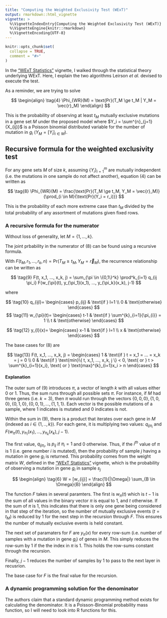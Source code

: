 ```yaml
---
title: "Computing the Weighted Exclusivity Test (WExT)"
output: rmarkdown::html_vignette
vignette: >
  %\VignetteIndexEntry{Computing the Weighted Exclusivity Test (WExT)}
  %\VignetteEngine{knitr::rmarkdown}
  %\VignetteEncoding{UTF-8}
---
```


```r
knitr::opts_chunk$set(
  collapse = TRUE,
  comment = "#>"
)
```

In the ["WExT Statistics"](statistics.html) vignette, I walked through the statistical theory underlying WExT. Here, I explain the two algorithms Leirson *et al.* devised to execute the test. 

As a reminder, we are trying to solve

$$
\begin{align}
\tag{4}
\Phi_{WR}(M) = \text{Pr}(T_M \ge t_M | Y_M = \vec{r}_M)
\end{align}
$$

This is the probability of observing at least $t_M$ mutually exclusive mutations in a gene set $M$ under the proposed model where $Y_i = \sum^{n}_{j=1}{X_{ij}}$ is a Poisson binomial distributed variable for the number of mutation in $g_i$ ($Y_M = [Y_i]_{i \in M}$).

## Recursive formula for the weighted exclusivity test

For any gene sets $M$ of size $k$, assuming $\{Y_i\}^m_{i=1}$ are mutually independent (i.e. the mutations in one sample do not affect another), equation $(4)$ can be written as

$$
\tag{8}
\Phi_{WR}(M) = \frac{\text{Pr}(T_M \ge t_M, Y_M = \vec{r}_M)}{\prod_{i \in M}{\text{Pr}(Y_i = r_i)}}
$$

This is the probability of each more extreme case than $t_M$ divided by the total probability of any assortment of mutations given fixed rows.

### A recursive formula for the numerator

Without loss of generality, let $M = \{1, ..., k\}$.

The joint prbability in the numerator of $(8)$ can be found using a recursive formula.

With $F(t_M, r_1, ... , r_k, n) = \text{Pr}(T_M \ge t_M, Y_M = \vec{r}_M)$, the recurrence relationship can be written as
 
$$
\tag{9}
F(t, x_1, ..., x_k, j) =
  \sum_{\pi \in \{0,1\}^k}
    \prod^k_{i=1} q_{ij \pi_i}
      F(w_{\pi}(t), y_{\pi_1}(x_1), ..., y_{\pi_k}(x_k), j-1)
$$

where

$$
\tag{10}
q_{ijl}= \begin{cases}
    p_{ij} & \text{if } l=1 \\
    0 & \text{otherwise}
  \end{cases}
$$
$$
\tag{11}
w_{\pi}(t)= \begin{cases}
    t-1 & \text{if } \sum^{k}_{i=1}{\pi_{i}} = 1 \\
    t & \text{otherwise}
  \end{cases}
$$

$$
\tag{12}
y_{l}(x)= \begin{cases}
    x-1 & \text{if } l=1 \\
    x & \text{otherwise}
  \end{cases}
$$

The base cases for $(8)$ are

$$
\tag{13}
F(t, x_1, ..., x_k, j) = \begin{cases}
    1 & \text{if } t = x_1 = ... = x_k = j = 0 \\
    0 & \text{if } \text{min}\{ t, x_1, ..., x_k, j \} < 0, \text{ or }
      t > \sum^{k}_{i=1}{x_i}, \text{ or }
      \text{max}^{k}_{i=1}x_i > n
  \end{cases}
$$

#### Explanation

The outer sum of $(9)$ introduces $\pi$, a vector of length $k$ with all values either $0$ or $1$. Thus, the sum runs through all possible sets $\pi$. For instance, if $M$ had three genes (i.e. $k = 3$), then $\pi$ would run through the vectors $\{0,0,0\}, \{1,0,0\}, \{0,1,0\}, \{0,0,1\}, ..., \{1,1,1\}$. Each vector is the possible mutations of a sample, where $1$ indicates is mutated and $0$ indicates is not.

Within the sum in $(9)$, there is a product that iterates over each gene in $M$ (indexed as $i \in \{1, .., k\}$). For each gene, it is multiplying two values: $q_{ij \pi_i}$ and $F(w_{\pi}(t), y_{\pi_1}(x_1), ..., y_{\pi_k}(x_k), j-1)$.

The first value, $q_{ij \pi_i}$, is $p_{ij}$ if $\pi_i = 1$ and $0$ otherwise. Thus, if the $i^{th}$ value of $\pi$ is $1$ (i.e. gene number $i$ is mutated), then the probability of sample $j$ having a mutation in gene $g_i$ is returned. This probability comes from the weight matrix $W$, defined in the ["WExT Statistics"](statistics.html) vignette, which is the probability of observing a mutation in gene $g_i$ in sample $s_j$

$$
\begin{align}
\tag{6}
W = [w_{ij}] = \frac{1}{|\Omega|} \sum_{B \in \Omega}{B}
\end{align}
$$

The function $F$ takes in several paramters. The first is $w_{\pi}(t)$ which is $t-1$ is the sum of all values in the binary vector $\pi$ is equal to $1$, and $t$ otherwise. If the sum of $\pi$ is $1$, this indicates that there is only one gene being considered in that step of the iteration, so the number of mutually exclusive events ($t = t_M$) is reduced by $1$ for the next step in the recursion through $F$. This ensures the number of mutually exclusive events is held constant.

The next set of paramaters for $F$ are $y_{\pi}(x)$ for every row-sum (i.e. number of samples with a mutation in gene $g_i$) of genes in $M$. This simply reduces the row-sum by $1$ if the the index in $\pi$ is $1$. This holds the row-sums constant through the recursion.

Finally, $j-1$ reduces the number of samples by $1$ to pass to the next layer in recusrion.

The base case for $F$ is the final value for the recursion.

### A dynamic programming solution for the denominator

The authors claim that a standard dynamic programming method exists for calculating the denominator. It is a Poisson-Binomial probability mass function, so I will need to look into R functions for this.
